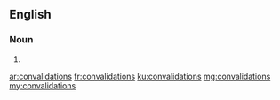 ==English==

===Noun===
{{head|en|noun plural form}}

# {{plural of|convalidation|lang=en}}

[[ar:convalidations]]
[[fr:convalidations]]
[[ku:convalidations]]
[[mg:convalidations]]
[[my:convalidations]]